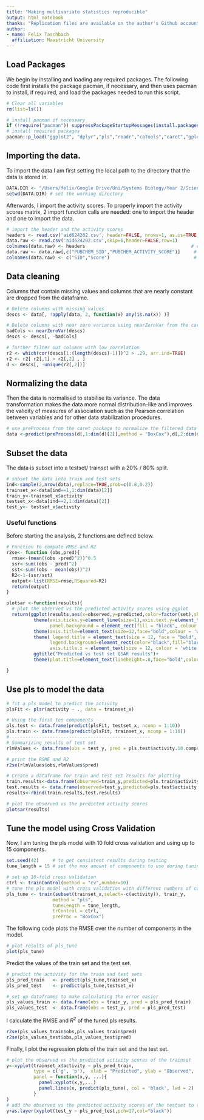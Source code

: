 ```yaml
---
title: "Making multivariate statistics reproducible"
output: html_notebook
thanks: "Replication files are available on the author's Github account."
author:
- name: Felix Taschbach
  affiliation: Maastricht University
---
```

## Load Packages
We begin by installing and loading any required packages. The following code first installs the package pacman, if necessary, and then uses pacman to install, if required, and load the packages needed to run this script.
```r
# Clear all variables 
rm(list=ls()) 

# install pacman if necessary
if (!require("pacman")) suppressPackageStartupMessages(install.packages("pacman"))
# install required packages
pacman::p_load("ggplot2", "dplyr","pls","readr","caTools","caret","gplots","car","rcdk","iterators","lattice","latticeExtra")
```
## Importing the data.
To import the data I am first setting the local path to the directory that the data is stored in.
```r
DATA.DIR <- "/Users/felix/Google Drive/Uni/Systems Biology/Year 2/Scientific Programming/scientificProgramming2/data"
setwd(DATA.DIR) # set the working directory
```

Afterwards, I import the activity scores. To properly import the activity scores matrix, 2 import function calls are needed: one to import the header and one to import the data.
```r
# import the header and the activity scores
headers <- read.csv('aid624202.csv', header=FALSE, nrows=1, as.is=TRUE, row=1)
data.raw <- read.csv('aid624202.csv',skip=6,header=FALSE,row=1)
colnames(data.raw) <- headers                                       # change the names of the data to the correct ones
data.raw <- data.raw[,c("PUBCHEM_SID","PUBCHEM_ACTIVITY_SCORE")]     # select SID and the activity score from the data
colnames(data.raw) <- c("SID","Score")                               # change column names
```

## Data cleaning
Columns that contain missing values and columns that are nearly constant are dropped from the dataframe.
```r
# Delete columns with missing values
descs <- data[, !apply(data, 2, function(x) any(is.na(x)) )]

# Delete columns with near zero variance using nearZeroVar from the caret package
badCols <- nearZeroVar(descs)
descs <- descs[, -badCols]

# further filter out columns with low correlation
r2 <- which(cor(descs[1:(length(descs)-1)])^2 > .29, arr.ind=TRUE)
r2 <- r2[ r2[,1] > r2[,2] , ]
d <- descs[, -unique(r2[,2])]
```
## Normalizing the data 
Then the data is normalised to stabilise its variance. The data transformation makes the data more normal distribution-like and improves the validity of measures of association such as the Pearson correlation between variables and for other data stabilization procedures.
```r
# use preProcess from the caret package to normalize the filtered data
data <-predict(preProcess(d[,1:dim(d)[2]],method = "BoxCox"),d[,2:dim(d)[2]])
```
## Subset the data
The data is subset into a testset/ trainset with a 20% / 80% split.
```r
# subset the data into train and test sets
ind<-sample(2,nrow(data),replace=TRUE,prob=c(0.8,0.2))
trainset_x<-data[ind==1,1:dim(data)[2]]
train_y<-trainset_x$activity
testset_x<-data[ind==2,1:dim(data)[2]]
test_y<- testset_x$activity
```

### Useful functions
Before starting the analysis, 2 functions are defined below.
```r
# Function to compute RMSE and R2 
r2se<- function (obs,pred){
  rmse<-(mean((obs -pred)^2))^0.5 
  ssr<-sum((obs - pred)^2)
  sst<-sum((obs - mean(obs))^2)
  R2<-1-(ssr/sst)
  output<-list(RMSE=rmse,RSquared=R2)
  return(output)
}

plotsar <-function(results){
  # plot the observed vs the predicted activity scores using ggplot
  return(ggplot(results,aes(x=observed,y=predicted,color=factor(set),shape=factor(set)))+geom_point()+scale_colour_manual(values=c("blue", "yellow"))+
          theme(axis.ticks.y=element_line(size=1),axis.text.y=element_text(size=16),axis.ticks.length=unit(0.25,"cm"), 
                panel.background = element_rect(fill = "black", colour = NA))+
          theme(axis.title=element_text(size=12,face="bold",colour = 'white'),plot.background = element_rect(colour = 'black', fill = 'black'))+
          theme( legend.title = element_text(size = 12, face = "bold", hjust = 0, colour = 'white'),
                legend.background=element_rect(color="black",fill="black"),legend.text=element_text(size=12,color="white",face="bold"),
                axis.title.x = element_text(size = 12, colour = 'white', vjust = 1) ,axis.title.y = element_text(size = 12, colour = 'white'))+
          ggtitle("Predicted vs test set QSAR results")+
          theme(plot.title=element_text(lineheight=.8,face="bold",color="white",size=14))+stat_smooth(span = 0.9))

}
```
## Use pls to model the data
```r
# fit a pls model to predict the activity
plsFit <- plsr(activity ~ ., data = trainset_x)

# Using the first ten components
pls.test <- data.frame(predict(plsFit, testset_x, ncomp = 1:10))
pls.train <- data.frame(predict(plsFit, trainset_x, ncomp = 1:10))
#----------------------------------------------------
# Summarizing results of test set
rlmValues <- data.frame(obs = test_y, pred = pls.test$activity.10.comps)

# print the RSME and R2
r2se(rlmValues$obs,rlmValues$pred)

# Create a dataframe for train and test set results for plotting
train.results<-data.frame(observed=train_y,predicted=pls.train$activity.5.comps,set="train")
test.results <- data.frame(observed=test_y,predicted=pls.test$activity.5.comps,set="test")
results<-rbind(train.results,test.results)

# plot the observed vs the predicted activity scores
plotsar(results)
```
## Tune the model using Cross Validation
Now, I am tuning the pls model with 10 fold cross validation and using up to 15 components.
```r
set.seed(42)     # to get consistent results during testing
tune_length = 15 # set the max amount of components to use during tuning

# set up 10-fold cross validation
ctrl <- trainControl(method = "cv",number=10)
# tune the pls model with cross validation with different numbers of components
pls_tune <- train(subset(trainset_x,select=-c(activity)), train_y,
                 method = "pls",
                 tuneLength = tune_length,
                 trControl = ctrl,
                 preProc = "BoxCox")
```
The following code plots the RMSE over the number of components in the model.
```r
# plot results of pls_tune
plot(pls_tune)
```
Predict the values of the train set and the test set.
```r
# predict the activity for the train and test sets
pls_pred_train   <- predict(pls_tune,trainset_x)
pls_pred_test    <- predict(pls_tune,testset_x)

# set up dataframes to make calculating the error easier
pls_values_train <- data.frame(obs = train_y, pred = pls_pred_train)
pls_values_test  <- data.frame(obs = test_y, pred = pls_pred_test)

```
I calculate the RMSE and $R^2$ of the tuned pls results.
```r
r2se(pls_values_train$obs,pls_values_train$pred)
r2se(pls_values_test$obs,pls_values_test$pred)
```
Finally, I plot the regression plots of the train set and the test set.
```r
# plot the observed vs the predicted activity scores of the trainset
y<-xyplot(trainset_x$activity ~ pls_pred_train, 
          type = c('g', 'p'),  xlab = "Predicted", ylab = "Observed",
          panel = function(x,y, ...){ 
            panel.xyplot(x,y,...)
            panel.lines(x, predict(pls_tune), col = 'black', lwd = 2) 
          } 
) 
# add the observed vs the predicted activity scores of the testset to the plot
y+as.layer(xyplot(test_y ~ pls_pred_test,pch=17,col="black"))
```
